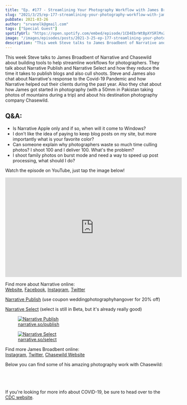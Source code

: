```yaml
---
title: "Ep. #177 - Streamlining Your Photography Workflow with James Broadbent of Narrative"
slug: "2021/3/25/ep-177-streamlining-your-photography-workflow-with-james-broadbent-of-narrative"
pubDate: 2021-03-26
author: "srvanelk@gmail.com"
tags: ["Special Guest"]
spotifyUrl: "https://open.spotify.com/embed/episode/1CD4EbrWtBpXYSRlMvZVRR?utm_source=generator"
image: "/images/episodes/posts/2021-3-25-ep-177-streamlining-your-photography-workflow-with-james-broadbent-of-narrative/James+Broadbent+Helicopter_FIX.webp"
description: "This week Steve talks to James Broadbent of Narrative and Chasewild about building tools to help streamline workflows for photographers. They talk about Narrative Publish and Narrative Select and how they reduce the time it takes to publish blogs and also cull shoots. Steve and James also chat about Narrative's response to the Covid-19 Pandemic and how Narrative helped out their clients during the past year. Also they chat about how James got started in photography (with a 50mm in Pakistan taking photos of mountains during a trip) and about his destination photography company Chasewild."
---
```


This week Steve talks to James Broadbent of Narrative and Chasewild about building tools to help streamline workflows for photographers. They talk about Narrative Publish and Narrative Select and how they reduce the time it takes to publish blogs and also cull shoots. Steve and James also chat about Narrative's response to the Covid-19 Pandemic and how Narrative helped out their clients during the past year. Also they chat about how James got started in photography (with a 50mm in Pakistan taking photos of mountains during a trip) and about his destination photography company Chasewild.

## Q&A:
- Is Narrative Apple only and if so, when will it come to Windows?
- I don't like the idea of paying to keep blog posts on my site, but more importantly what is your favorite color?
- Can someone explain why photographers waste so much time culling photos? I shoot 100 and I deliver 100. What's the problem?
- I shoot family photos on burst mode and need a way to speed up post processing, what should I do?


Watch the episode on YouTube, just tap the image below!
<iframe width="560" height="315" src="https://www.youtube.com/embed/OW0MYB50oBM?si=13htLUs1IgHhaPZI" title="YouTube video player" frameborder="0" allow="accelerometer; autoplay; clipboard-write; encrypted-media; gyroscope; picture-in-picture; web-share" referrerpolicy="strict-origin-when-cross-origin" allowfullscreen></iframe>

Find more about Narrative online:  
[Website](https://narrative.so/), [Facebook](https://www.facebook.com/narrativeapp/), [Instagram](https://www.instagram.com/narrativeapp/), [Twitter](https://twitter.com/narrativeapp)

[Narrative Publish](https://narrative.so/publish) (use coupon weddingphotographyhangover for 20% off)

[Narrative Select](https://narrative.so/select) (select is still in Beta, but it's already really good)

<figure>
  <a
    href="https://narrative.so/publish"
    target="_blank"
    rel="noopener noreferrer"
  >
    <img
      src="/images/episodes/posts/2021-3-25-ep-177-streamlining-your-photography-workflow-with-james-broadbent-of-narrative/Publish-lockup-stacked-on_beige.webp"
      alt="Narrative Publish"
    />
  </a>
  <figcaption>
    <a href="https://narrative.so/publish">narrative.so/publish</a>
  </figcaption>
</figure>

<figure>
  <a
    href="https://narrative.so/select"
    target="_blank"
    rel="noopener noreferrer"
  >
    <img
      src="/images/episodes/posts/2021-3-25-ep-177-streamlining-your-photography-workflow-with-james-broadbent-of-narrative/Select-lockup-stacked-on_beige.webp"
      alt="Narrative Select"
    />
  </a>
  <figcaption>
    <a href="https://narrative.so/select">narrative.so/select</a>
  </figcaption>
</figure>

Find more James Broadbent online:  
[Instagram](https://www.instagram.com/james.broadbent/), [Twitter](https://twitter.com/jamesbroadbent_), [Chasewild Website](https://www.chasewild.com/)

Below you can find some of his amazing photography work with Chasewild:

<figure>
  <img
    src="/images/episodes/posts/2021-3-25-ep-177-streamlining-your-photography-workflow-with-james-broadbent-of-narrative/12_Chasewild_30RS18.webp"
    alt=""
  />
</figure>
<figure>
  <img
    src="/images/episodes/posts/2021-3-25-ep-177-streamlining-your-photography-workflow-with-james-broadbent-of-narrative/09_Chasewild_30RS18.webp"
    alt=""
  />
</figure>
<figure>
  <img
    src="/images/episodes/posts/2021-3-25-ep-177-streamlining-your-photography-workflow-with-james-broadbent-of-narrative/04_Chasewild_30RS18.webp"
    alt=""
  />
</figure>
<figure>
  <img
    src="/images/episodes/posts/2021-3-25-ep-177-streamlining-your-photography-workflow-with-james-broadbent-of-narrative/22_Chasewild_30RS18.webp"
    alt=""
  />
</figure>

If you're looking for more info about COVID-19, be sure to head over to the [CDC website](https://www.cdc.gov/coronavirus/2019-ncov/index.html).
